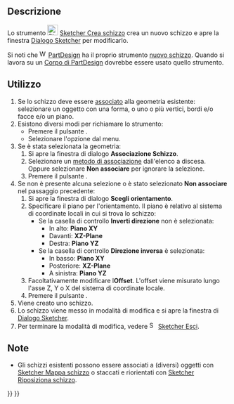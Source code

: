 <languages/>

{{Docnav/it
|
|[[Sketcher_EditSketch/it|Modifica schizzo]]
|[[Sketcher_Workbench/it|Sketcher]]
|IconL=
|IconR=Sketcher_EditSketch.svg
|IconC=Workbench_Sketcher.svg
}}

{{GuiCommand/it
|Name=Sketcher NewSketch
|Name/it=Sketcher Crea schizzo
|MenuLocation=Schizzo → Crea uno schizzo
|Workbenches=[[Sketcher_Workbench/it|Sketcher]]
|SeeAlso=[[PartDesign_NewSketch/it|PartDesign: Nuovo schizzo]], [[Sketcher_MapSketch/it|Mappa uno schizzo]], [[Sketcher_ReorientSketch/it|Riposiziona lo schizzo]]
}}

<span id="Description"></span>
==Descrizione==

Lo strumento [[Image:Sketcher_NewSketch.svg|24px]] [[Sketcher_NewSketch/it|Sketcher Crea schizzo]] crea un nuovo schizzo e apre la finestra [[Sketcher_Dialog/it|Dialogo Sketcher]] per modificarlo.

Si noti che [[Image:Workbench_PartDesign.svg|16px]] [[PartDesign_Workbench/it|PartDesign]] ha il proprio strumento [[PartDesign_NewSketch/it|nuovo schizzo]]. Quando si lavora su un [[PartDesign_Body/it|Corpo di PartDesign]] dovrebbe essere usato quello strumento.

<span id="Usage"></span>
==Utilizzo==

# Se lo schizzo deve essere [[Part_EditAttachment/it|associato]] alla geometria esistente: selezionare un oggetto con una forma, o uno o più vertici, bordi e/o facce e/o un piano.
# Esistono diversi modi per richiamare lo strumento:
#* Premere il pulsante {{Button|[[Image:Sketcher_NewSketch.svg|16px]] [[Sketcher_NewSketch/it|Crea schizzo]]}}.
#* Selezionare l'opzione {{MenuCommand|Sketch → [[Image:Sketcher_NewSketch.svg|16px]] Crea schizzo}} dal menu.
# Se è stata selezionata la geometria:
## Si apre la finestra di dialogo '''Associazione Schizzo'''.
## Selezionare un [[Part_EditAttachment/it#Attachment_modes|metodo di associazione]] dall'elenco a discesa. Oppure selezionare '''Non associare''' per ignorare la selezione.
## Premere il pulsante {{Button|OK}}.
# Se non è presente alcuna selezione o è stato selezionato '''Non associare''' nel passaggio precedente:
## Si apre la finestra di dialogo '''Scegli orientamento'''.
## Specificare il piano per l'orientamento. Il piano è relativo al sistema di coordinate locali in cui si trova lo schizzo:
##* Se la casella di controllo '''Inverti direzione''' non è selezionata:
##** In alto: '''Piano XY'''
##** Davanti: '''XZ-Plane'''
##** Destra: '''Piano YZ'''
##* Se la casella di controllo '''Direzione inversa''' è selezionata:
##** In basso: '''Piano XY'''
##** Posteriore: '''XZ-Plane'''
##** A sinistra: '''Piano YZ'''
## Facoltativamente modificare l'''Offset'''. L'offset viene misurato lungo l'asse Z, Y o X del sistema di coordinate locale.
## Premere il pulsante {{Button|OK}}.
# Viene creato uno schizzo.
# Lo schizzo viene messo in modalità di modifica e si apre la finestra di [[Sketcher_Dialog|Dialogo Sketcher]].
# Per terminare la modalità di modifica, vedere [[Image:Sketcher_LeaveSketch.svg|16px]] [[Sketcher_LeaveSketch/it|Sketcher Esci]].

<span id="Notes"></span>
==Note==

* Gli schizzi esistenti possono essere associati a (diversi) oggetti con [[Sketcher_MapSketch/it|Sketcher Mappa schizzo]] o staccati e riorientati con [[Sketcher_ReorientSketch/it|Sketcher Riposiziona schizzo]].


{{Docnav/it
|
|[[Sketcher_EditSketch/it|Modifica schizzo]]
|[[Sketcher_Workbench/it|Sketcher]]
|IconL=
|IconR=Sketcher_EditSketch.svg
|IconC=Workbench_Sketcher.svg
}}

{{Sketcher Tools navi{{#translation:}}}}
{{Userdocnavi{{#translation:}}}}